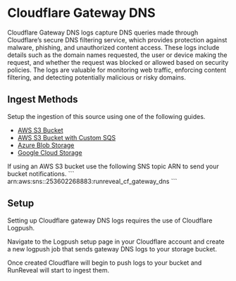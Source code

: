 
# Cloudflare Gateway DNS

Cloudflare Gateway DNS logs capture DNS queries made through Cloudflare’s secure DNS filtering service, which provides protection against malware, phishing, and unauthorized content access. These logs include details such as the domain names requested, the user or device making the request, and whether the request was blocked or allowed based on security policies. The logs are valuable for monitoring web traffic, enforcing content filtering, and detecting potentially malicious or risky domains.

## Ingest Methods

Setup the ingestion of this source using one of the following guides.

- [AWS S3 Bucket](/sources/object-storage/s3.mdx)
- [AWS S3 Bucket with Custom SQS](/sources/object-storage/external-s3.mdx)
- [Azure Blob Storage](/sources/object-storage/azure.mdx)
- [Google Cloud Storage](/sources/object-storage/gcs.mdx)

<Callout type='info'>
If using an AWS S3 bucket use the following SNS topic ARN to send your bucket notifications.
```
arn:aws:sns:<REGION>:253602268883:runreveal_cf_gateway_dns
```
</Callout>

## Setup

Setting up Cloudflare gateway DNS logs requires the use of Cloudflare Logpush.

Navigate to the Logpush setup page in your Cloudflare account and create a new logpush job that sends gateway DNS logs to your storage bucket.

Once created Cloudflare will begin to push logs to your bucket and RunReveal will start to ingest them.